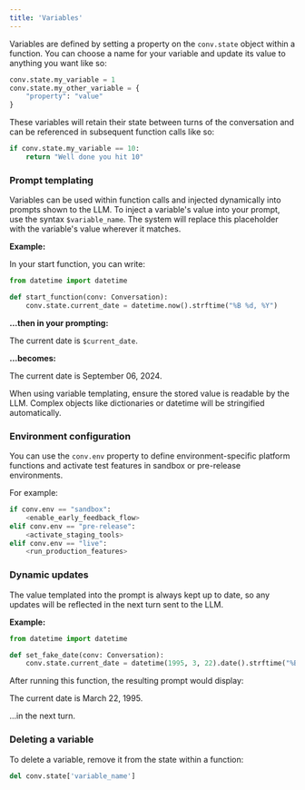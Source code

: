 ```yaml
---
title: 'Variables'
---
```


Variables are defined by setting a property on the `conv.state` object within a function. You can choose a name for your variable and update its value to anything you want like so:

```python
conv.state.my_variable = 1
conv.state.my_other_variable = {
    "property": "value"
}
```

These variables will retain their state between turns of the conversation and can be referenced in subsequent function calls like so:

```python
if conv.state.my_variable == 10:
    return "Well done you hit 10"
```

### Prompt templating

Variables can be used within function calls and injected dynamically into prompts shown to the LLM. To inject a variable's value into your prompt, use the syntax `$variable_name`. The system will replace this placeholder with the variable's value wherever it matches.

**Example:**

In your start function, you can write:

```python
from datetime import datetime

def start_function(conv: Conversation):
    conv.state.current_date = datetime.now().strftime("%B %d, %Y")
```

**...then in your prompting:**

The current date is `$current_date`.

**...becomes:**

The current date is September 06, 2024.

When using variable templating, ensure the stored value is readable by the LLM. Complex objects like dictionaries or datetime will be stringified automatically.

### Environment configuration

You can use the `conv.env` property to define environment-specific platform functions and activate test features in sandbox or pre-release environments.

For example:

```python
if conv.env == "sandbox":
    <enable_early_feedback_flow>
elif conv.env == "pre-release":
    <activate_staging_tools>
elif conv.env == "live":
    <run_production_features>
```

### Dynamic updates

The value templated into the prompt is always kept up to date, so any updates will be reflected in the next turn sent to the LLM.

**Example:**

```python
from datetime import datetime

def set_fake_date(conv: Conversation):
    conv.state.current_date = datetime(1995, 3, 22).date().strftime("%B %d, %Y")
```

After running this function, the resulting prompt would display:

The current date is March 22, 1995.

...in the next turn.

### Deleting a variable

To delete a variable, remove it from the state within a function:

```python
del conv.state['variable_name']
```